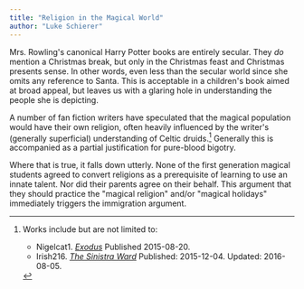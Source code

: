 ```yaml
---
title: "Religion in the Magical World"
author: "Luke Schierer"
---
```


Mrs. Rowling's canonical Harry Potter books are entirely secular.  They *do*
mention a Christmas break, but only in the Christmas feast and Christmas
presents sense.  In other words, even less than the secular world since she
omits any reference to Santa.  This is acceptable in a children's book aimed at
broad appeal, but leaves us with a glaring hole in understanding the people she
is depicting.

A number of fan fiction writers have speculated that the magical population
would have their own religion, often heavily influenced by the writer's
(generally superficial) understanding of Celtic druids.[^220715-1]  Generally
this is accompanied as a partial justification for pure-blood bigotry.

Where that is true, it falls down utterly.  None of the first generation
magical students agreed to convert religions as a prerequisite of learning to
use an innate talent.  Nor did their parents agree on their behalf.  This
argument that they should practice the "magical religion" and/or "magical
holidays" immediately triggers the immigration argument.

[^220715-1]: Works include but are not limited to:
    * Nigelcat1. _[Exodus](https://www.fanfiction.net/s/11460241)_
      Published 2015-08-20. 
    * Irish216. _[The Sinistra Ward](https://www.fanfiction.net/s/11650059/)_
      Published: 2015-12-04. Updated: 2016-08-05.

